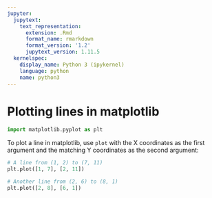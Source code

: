```yaml
---
jupyter:
  jupytext:
    text_representation:
      extension: .Rmd
      format_name: rmarkdown
      format_version: '1.2'
      jupytext_version: 1.11.5
  kernelspec:
    display_name: Python 3 (ipykernel)
    language: python
    name: python3
---
```


# Plotting lines in matplotlib

```python
import matplotlib.pyplot as plt
```

To plot a line in matplotlib, use `plot` with the X coordinates as the first
argument and the matching Y coordinates as the second argument:

```python
# A line from (1, 2) to (7, 11)
plt.plot([1, 7], [2, 11])
```

```python
# Another line from (2, 6) to (8, 1)
plt.plot([2, 8], [6, 1])
```
